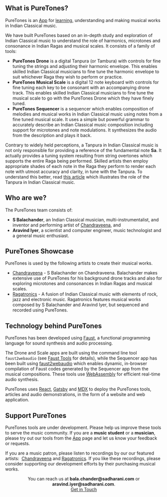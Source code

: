 
## What is PureTones?

PureTones is an [App](/app/) for [learning](/learn/), understanding and making musical works in Indian Classical music.

We have built PureTones based on an in-depth study and exploration of Indian Classical music to understand the role of harmonics, microtones and consonance in Indian Ragas and musical scales. It consists of a family of tools:

-   **PureTones Drone** is a digital Tanpura (or Tambura) with controls for fine tuning the strings and adjusting their harmonic envelope. This enables skilled Indian Classical musicians to fine tune the harmonic envelope to suit whichever Raga they wish to perform or practice.
-   **PureTones Musical Scale** is a digital 12 note keyboard with controls for fine tuning each key to be consonant with an accompanying drone track. This enables skilled Indian Classical musicians to fine tune the musical scale to go with the PureTones Drone which they have finely tuned.
-   **PureTones Sequencer** is a sequencer which enables composition of melodies and musical works in Indian Classical music using notes from a fine tuned musical scale. It uses a simple but powerful grammar to accurately describe an Indian Classical music composition including support for microtones and note modulations. It synthesizes the audio from the description and plays it back.

Contrary to widely held perceptions, a Tanpura in Indian Classical music is not only responsible for providing a reference of the fundamental note **Sa**. It actually provides a tuning system resulting from string overtones which supports the entire Raga being performed. Skilled artists then employ appropriate shades of each note in the Raga they perform to render each note with utmost accuracy and clarity, in tune with the Tanpura. To understand this better, read [this article](/learn/tanpuraworking-1/) which illustrates the role of the Tanpura in Indian Classical music.

## Who are we?

The PureTones team consists of:

-   **S Balachander**, an Indian Classical musician, multi-instrumentalist, and inventor and performing artist of [Chandraveena](https://www.chandraveena.com/), and
-   **Aravind Iyer**, a scientist and computer engineer, music technologist and a general music enthusiast.

## PureTones Showcase

PureTones is used by the following artists to create their musical works.

- [Chandraveena](https://www.chandraveena.com) - S Balachander on Chandraveena. Balachander makes extensive use of PureTones for his background drone tracks and also for exploring microtones and consonances in Indian Ragas and musical scales.
- [Ragatronics](https://ragatronics.sadharani.com) - A fusion of Indian Classical music with elements of rock, jazz and electronic music. Ragatronics features musical works composed by S Balachander and Aravind Iyer, but sequenced and recorded using PureTones.

## Technology behind PureTones

PureTones has been developed using [Faust](https://faust.grame.fr/), a functional programming language for sound synthesis and audio processing.

The Drone and Scale apps are built using the command line tool `faust2webaudio` (see [Faust Tools](https://faustdoc.grame.fr/manual/tools/) for details), while the Sequencer app has been built using [faust2webaudio](https://github.com/grame-cncm/faust2webaudio) which enables dynamic, in-browser compilation of Faust codes generated by the Sequencer app from the musical compositions. These tools use [WebAssembly](https://webassembly.org/) for efficient real-time audio synthesis.

PureTones uses [React](https://reactjs.org), [Gatsby](https://www.gatsbyjs.com) and [MDX](https://mdxjs.com) to deploy the PureTones tools, articles and audio demonstrations, in the form of a website and web application.

## Support PureTones

PureTones tools are under development. Please help us improve these tools to serve the music community. If you are a **music student** or a **musician**, please try out our tools from the [App](/app/) page and let us know your feedback or requests.

If you are a music patron, please listen to recordings by our our featured artists:  [Chandraveena](https://chandraveena.bandcamp.com/) and [Ragatronics](https://ragatronics.bandcamp.com). If you like these recordings, please consider supporting our development efforts by their purchasing musical works.

<Notice>

<center>You can reach us at <strong>bala.chander@sadharani.com</strong> or <strong>aravind.iyer@sadharani.com</strong>.
<br />
<Action><a href="mailto:bala.chander@sadharani.com?cc=aravind.iyer@sadharani.com">Get in Touch</a></Action>
</center>
</Notice>
